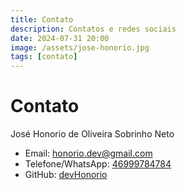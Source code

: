 ```yaml
---
title: Contato
description: Contatos e redes sociais
date: 2024-07-31 20:00
image: /assets/jose-honorio.jpg
tags: [contato]
---
```


# Contato

José Honorio de Oliveira Sobrinho Neto

- Email: honorio.dev@gmail.com
- Telefone/WhatsApp:  [46999784784](https://wa.me/5546999784784)
- GitHub: [devHonorio](https://github.com/devHonorio)
